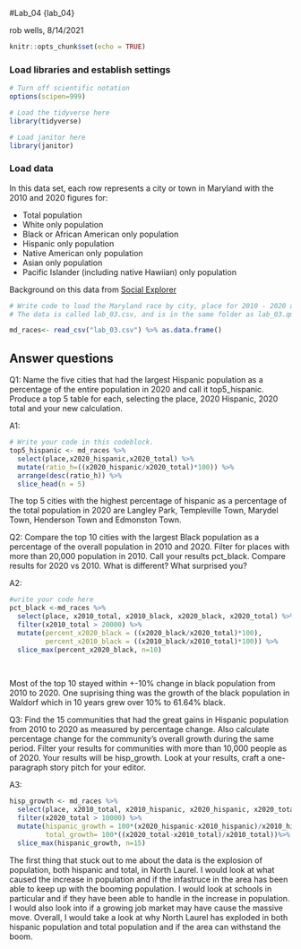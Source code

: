 #Lab_04 {lab_04}

rob wells, 8/14/2021

```r
knitr::opts_chunk$set(echo = TRUE)
```

### Load libraries and establish settings
```r
# Turn off scientific notation
options(scipen=999)

# Load the tidyverse here
library(tidyverse)

# Load janitor here
library(janitor)


```

### Load data

In this data set, each row represents a city or town in Maryland with the 2010 and 2020 figures for: 

-  Total population 
-  White only population
-  Black or African American only population
-  Hispanic only population 
-  Native American only population
-  Asian only population
-  Pacific Islander (including native Hawiian) only population

Background on this data from [Social Explorer](https://www.socialexplorer.com/data/ACS2016_5yr/metadata/?ds=ACS16_5yr&table=B02001) 
```r
# Write code to load the Maryland race by city, place for 2010 - 2020 and call it md_race.
# The data is called lab_03.csv, and is in the same folder as lab_03.qmd (this data notebook)

md_races<- read_csv("lab_03.csv") %>% as.data.frame()
```

## Answer questions

Q1: Name the five cities that had the largest Hispanic population as a percentage of the entire population in 2020 and call it top5_hispanic. Produce a top 5 table for each, selecting the place, 2020 Hispanic, 2020 total and your new calculation.

A1:
```r

# Write your code in this codeblock.
top5_hispanic <- md_races %>% 
  select(place,x2020_hispanic,x2020_total) %>% 
  mutate(ratio_h=((x2020_hispanic/x2020_total)*100)) %>% 
  arrange(desc(ratio_h)) %>% 
  slice_head(n = 5)

```
The top 5 cities with the highest percentage of hispanic as a percentage of the total population in 2020 are Langley Park, Templeville Town, Marydel Town, Henderson Town and Edmonston Town. 



Q2: Compare the top 10 cities with the largest Black population as a percentage of the overall population in 2010 and 2020. Filter for places with more than 20,000 population in 2010. Call your results pct_black. Compare results for 2020 vs 2010. What is different? What surprised you? 

A2:

```r
#write your code here
pct_black <-md_races %>% 
  select(place, x2010_total, x2010_black, x2020_black, x2020_total) %>% 
  filter(x2010_total > 20000) %>% 
  mutate(percent_x2020_black = ((x2020_black/x2020_total)*100),
         percent_x2010_black = ((x2010_black/x2010_total)*100)) %>% 
  slice_max(percent_x2020_black, n=10)
  
  

```

Most of the top 10 stayed within +-10% change in black population from 2010 to 2020. One suprising thing was the growth of the black population in Waldorf which in 10 years grew over 10% to 61.64% black.


Q3: Find the 15 communities that had the great gains in Hispanic population from 2010 to 2020 as measured by percentage change. Also calculate percentage change for the community's overall growth during the same period. Filter your results for communities with more than 10,000 people as of 2020. Your results will be hisp_growth. Look at your results, craft a one-paragraph story pitch for your editor. 

A3:

```r
hisp_growth <- md_races %>% 
  select(place, x2010_total, x2010_hispanic, x2020_hispanic, x2020_total) %>% 
  filter(x2020_total > 10000) %>% 
  mutate(hispanic_growth = 100*(x2020_hispanic-x2010_hispanic)/x2010_hispanic, 
         total_growth= 100*((x2020_total-x2010_total)/x2010_total))%>% 
  slice_max(hispanic_growth, n=15)

```

The first thing that stuck out to me about the data is the explosion of population, both hispanic and total, in North Laurel. I would look at what caused the increase in population and if the infastruce in the area has been able to keep up with the booming population. I would look at schools in particular and if they have been able to handle in the increase in population. I would also look into if a growing job market may have cause the massive move. Overall, I would take a look at why North Laurel has exploded in both hispanic population and total population and if the area can withstand the boom.
